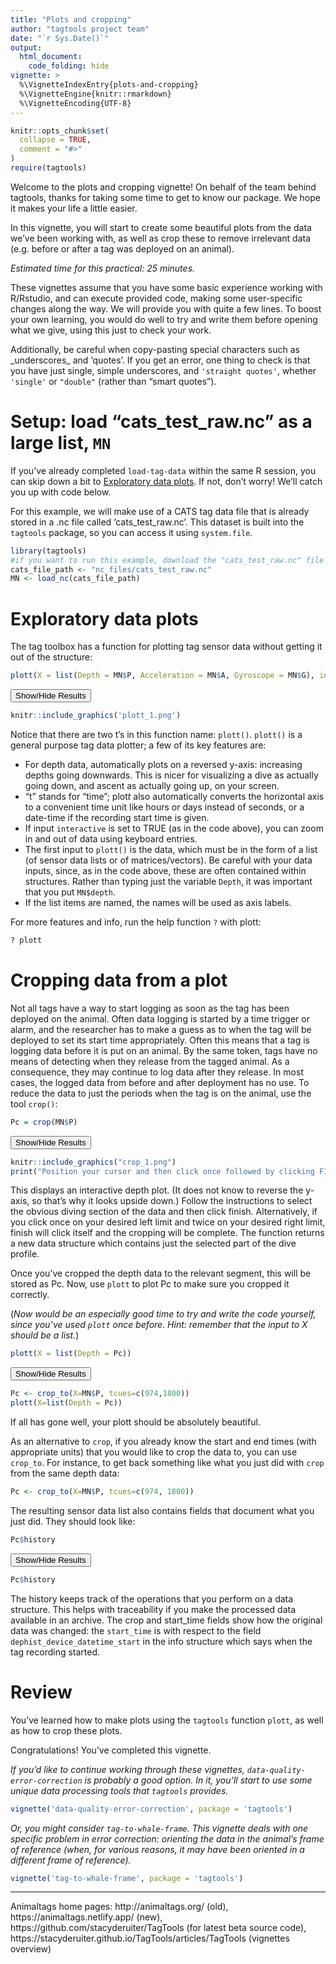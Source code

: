 ```yaml
---
title: "Plots and cropping"
author: "tagtools project team"
date: "`r Sys.Date()`"
output: 
  html_document:
    code_folding: hide
vignette: >
  %\VignetteIndexEntry{plots-and-cropping}
  %\VignetteEngine{knitr::rmarkdown}
  %\VignetteEncoding{UTF-8}
---
```


```r
knitr::opts_chunk$set(
  collapse = TRUE,
  comment = "#>"
)
require(tagtools)
```

Welcome to the plots and cropping vignette! On behalf of the team behind tagtools, thanks for taking some time to get to know our package. We hope it makes your life a little easier. 

In this vignette, you will start to create some beautiful plots from the data we've been working with, as well as crop these to remove irrelevant data (e.g. before or after a tag was deployed on an animal).

*Estimated time for this practical: 25 minutes.*

These vignettes assume that you have some basic experience working with R/Rstudio, and can execute provided code, making some user-specific changes along the way. We will provide you with quite a few lines. To boost your own learning, you would do well to try and write them before opening what we give, using this just to check your work. 

Additionally, be careful when copy-pasting special characters such as \_underscores\_ and 'quotes'. If you get an error, one thing to check is that you have just single, simple underscores, and `'straight quotes'`, whether `'single'` or `"double"` (rather than “smart quotes”). 

# Setup: load "cats_test_raw.nc" as a large list, `MN`
If you've already completed `load-tag-data` within the same R session, you can skip down a bit to [Exploratory data plots]. If not, don't worry! We'll catch you up with code below. 

For this example, we will make use of a CATS tag data file that is already stored in a .nc file called 'cats_test_raw.nc'. This dataset is built into the `tagtools` package, so you can access it using `system.file`. 

```r
library(tagtools)
#if you want to run this example, download the "cats_test_raw.nc" file from https://github.com/animaltags/tagtools_data and change the file path to match where you've saved the files
cats_file_path <- "nc_files/cats_test_raw.nc"
MN <- load_nc(cats_file_path)
```

# Exploratory data plots
The tag toolbox has a function for plotting tag sensor data without getting it out of the structure:

```r
plott(X = list(Depth = MN$P, Acceleration = MN$A, Gyroscope = MN$G), interactive = FALSE)
```

<button class="btn btn-primary" data-toggle="collapse" data-target="#plott1"> Show/Hide Results </button>  
<div id="plott1" class="collapse"> 

```r
knitr::include_graphics('plott_1.png')
```

</div>

Notice that there are two t's in this function name: `plott()`. `plott()` is a general purpose tag data plotter; a few of its key features are:

- For depth data, automatically plots on a reversed y-axis: increasing depths going downwards. This is nicer for visualizing a dive as actually going down, and ascent as actually going up, on your screen. 
- "t" stands for "time"; plot*t* also automatically converts the horizontal axis to a convenient time unit like hours or days instead of seconds, or a date-time if the recording start time is given. 
- If input `interactive` is set to TRUE (as in the code above), you can zoom in and out of data using keyboard entries.  
- The first input to `plott()` is the data, which must be in the form of a list (of sensor data lists or of matrices/vectors). Be careful with your data inputs, since, as in the code above, these are often contained within structures. Rather than typing just the variable `Depth`, it was important that you put `MN$depth`. 
- If the list items are named, the names will be used as axis labels.

For more features and info, run the help function `?` with plott:

```r
? plott
```

# Cropping data from a plot
Not all tags have a way to start logging as soon as the tag has been deployed on the animal. Often data logging is started by a time trigger or alarm, and the researcher has to make a guess as to when the tag will be deployed to set its start time appropriately.  Often this means that a tag is logging data before it is put on an animal. By the same token, tags have no means of detecting when they release from the tagged  animal. As a consequence, they may continue to log data after they release. In most cases, the logged data from before and after deployment has no use. To reduce the data to just the periods when the tag is on the animal, use the tool `crop()`:

```r
Pc = crop(MN$P)
```

<button class="btn btn-primary" data-toggle="collapse" data-target="#crop1"> Show/Hide Results </button>  
<div id="crop1" class="collapse"> 
```r
knitr::include_graphics("crop_1.png")
print("Position your cursor and then click once followed by clicking FINISH to change the start, or click twice in the same spot followed by clicking FINISH to change the end. If you wish to change both the start and end click once at the start time desired and twice at the end time desired.")
```

</div>

This displays an interactive depth plot. (It does not know to reverse the y-axis, so that's why it looks upside down.) Follow the instructions to select the obvious diving section of the data and then click finish. Alternatively, if you click once on your desired left limit and twice on your desired right limit, finish will click itself and the cropping will be complete. The function returns a new data structure which contains just the selected part of the dive profile. 

Once you've cropped the depth data to the relevant segment, this will be stored as Pc. Now, use `plott` to plot Pc to make sure you cropped it correctly.

(*Now would be an especially good time to try and write the code yourself, since you've used `plott` once before. Hint: remember that the input to X should be a list.*)

```r
plott(X = list(Depth = Pc))
```

<button class="btn btn-primary" data-toggle="collapse" data-target="#plott2"> Show/Hide Results </button>  
<div id="plott2" class="collapse"> 
```r
Pc <- crop_to(X=MN$P, tcues=c(974,1800))
plott(X=list(Depth = Pc))
```

</div> 

If all has gone well, your plott should be absolutely beautiful.

As an alternative to `crop`, if you already know the start and end times (with appropriate units) that you would like to crop the data to, you can use `crop_to`. For instance, to get back something like what you just did with `crop` from the same depth data:

```r
Pc <- crop_to(X=MN$P, tcues=c(974, 1800))
```

The resulting sensor data list also contains fields that document what you just did. They should look like:


```r
Pc$history
```

<button class="btn btn-primary" data-toggle="collapse" data-target="#Pc_history"> Show/Hide Results </button>  
<div id="Pc_history" class="collapse"> 

```r
Pc$history
```

</div>

The history keeps track of the operations that you perform on a data structure. This helps with traceability if you make the processed data available in an archive. The crop and start_time fields show how the original data was changed: the `start_time` is with respect to the field `dephist_device_datetime_start` in the info structure which says when the tag recording started.

# Review 

You've learned how to make plots using the `tagtools` function `plott`, as well as how to crop these plots. 

Congratulations! You've completed this vignette. 

*If you'd like to continue working through these vignettes, `data-quality-error-correction` is probably a good option. In it, you'll start to use some unique data processing tools that `tagtools` provides.*

```r
vignette('data-quality-error-correction', package = 'tagtools')
```

*Or, you might consider `tag-to-whale-frame`. This vignette deals with one specific problem in error correction: orienting the data in the animal's frame of reference (when, for various reasons, it may have been oriented in a different frame of reference).*

```r
vignette('tag-to-whale-frame', package = 'tagtools')
```

***

Animaltags home pages: http://animaltags.org/ (old), https://animaltags.netlify.app/ (new), https://github.com/stacyderuiter/TagTools (for latest beta source code), https://stacyderuiter.github.io/TagTools/articles/TagTools (vignettes overview)